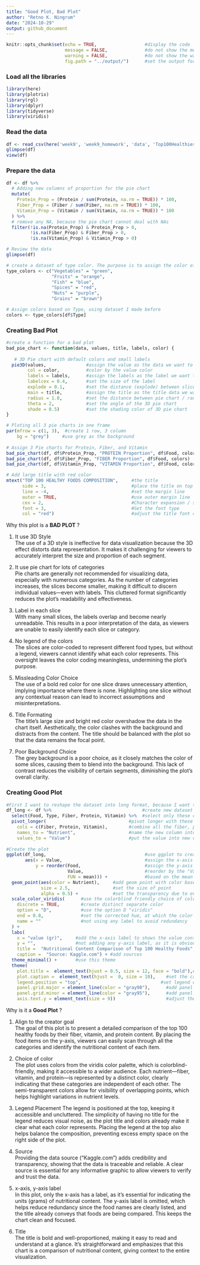 ```yaml
---
title: "Good Plot, Bad Plot"
author: "Retno K. Ningrum"
date: "2024-10-29"
output: github_document
---
```


```r
knitr::opts_chunk$set(echo = TRUE,                  #display the code
                      message = FALSE,              #do not show the message
                      warning = FALSE,              #do not show the warning
                      fig.path = "../output/")      #set the output for image
```


### Load all the libraries
```r
library(here)
library(plotrix)
library(rgl)
library(dplyr)
library(tidyverse)
library(viridis)
```


### Read the data
```r
df <- read_csv(here('week9', 'week9_homework', 'data', 'Top100HealthiestFood.csv'))
glimpse(df)
view(df)

```

### Prepare the data
```r
df <- df %>%
  # Adding new columns of proportion for the pie chart
  mutate(
    Protein_Prop = (Protein / sum(Protein, na.rm = TRUE)) * 100, 
    Fiber_Prop = (Fiber / sum(Fiber, na.rm = TRUE)) * 100,
    Vitamin_Prop = (Vitamin / sum(Vitamin, na.rm = TRUE)) * 100
  ) %>%
  # remove any NA, because the pie chart cannot deal with NAs
  filter(!is.na(Protein_Prop) & Protein_Prop > 0,
         !is.na(Fiber_Prop) & Fiber_Prop > 0,
         !is.na(Vitamin_Prop) & Vitamin_Prop > 0)

# Review the data
glimpse(df) 

# create a dataset of type color. The purpose is to assign the color of "Type" 
type_colors <- c("Vegetables" = "green", 
                 "Fruits" = "orange", 
                 "Fish" = "blue", 
                 "Spices" = "red", 
                 "Nuts" = "purple", 
                 "Grains" = "brown")

# Assign colors based on Type, using dataset I made before
colors <- type_colors[df$Type]
```


### Creating Bad Plot
```r
#create a function for a bad plot
bad_pie_chart <- function(data, values, title, labels, color) {     
 
   # 3D Pie chart with default colors and small labels
  pie3D(values,               #assign the value as the data we want to use 
        col = color,          #color by the value color
        labels = labels,      #assign the labels as the label we want to use
        labelcex = 0.4,       #set the size of the label
        explode = 0.1,        #set the distance (explode) between slices
        main = title,         #assign the title as the title data we want to use
        radius = 1.8,         #set the distance between pie chart / radius
        theta = 2,            #set the angle of the 3D pie chart
        shade = 0.5)          #set the shading color of 3D pie chart
}

# Ploting all 3 pie charts in one frame
par(mfrow = c(1, 3),  #create 1 row, 3 column
    bg = "grey")     #use grey as the background
   
# Assign 3 Pie charts for Protein, Fiber, and Vitamin
bad_pie_chart(df, df$Protein_Prop, "PROTEIN Proportion", df$Food, colors)
bad_pie_chart(df, df$Fiber_Prop, "FIBER Proportion", df$Food, colors)
bad_pie_chart(df, df$Vitamin_Prop, "VITAMIN Proportion", df$Food, colors)

# Add large title with red color
mtext("TOP 100 HEALTHY FOODS COMPOSITION",     #the title
      side = 3,                                #place the title on top
      line = -4,                               #set the margin line
      outer = TRUE,                            #use outer margin line
      cex = 2,                                 #Character expansion / size title
      font = 3,                                #Set the font type
      col = "red")                             #adjust the title font color

```
Why this plot is a **BAD PLOT** ?  

1. It use 3D Style  
The use of a 3D style is ineffective for data visualization because the 3D effect distorts data representation. It makes it challenging for viewers to accurately interpret the size and proportion of each segment. 
  
2. It use pie chart for lots of categories  
Pie charts are generally not recommended for visualizing data, especially with numerous categories. As the number of categories increases, the slices become smaller, making it difficult to discern individual values—even with labels. This cluttered format significantly reduces the plot's readability and effectiveness.

3. Label in each slice  
With many small slices, the labels overlap and become nearly unreadable. This results in a poor interpretation of the data, as viewers are unable to easily identify each slice or category.  

4. No legend of the colors  
The slices are color-coded to represent different food types, but without a legend, viewers cannot identify what each color represents. This oversight leaves the color coding meaningless, undermining the plot’s purpose.  
  
5. Missleading Color Choice  
The use of a bold red color for one slice draws unnecessary attention, implying importance where there is none. Highlighting one slice without any contextual reason can lead to incorrect assumptions and misinterpretations.  
  
6. Title Formating  
The title’s large size and bright red color overshadow the data in the chart itself. Aesthetically, the color clashes with the background and distracts from the content. The title should be balanced with the plot so that the data remains the focal point.  
  
7. Poor Background Choice  
The grey background is a poor choice, as it closely matches the color of some slices, causing them to blend into the background. This lack of contrast reduces the visibility of certain segments, diminishing the plot’s overall clarity.  



### Creating Good Plot

```r
#First I want to reshape the dataset into long format, because I want to arrange the positions based on the best food to less-best food. Thus, I need one column that contain all value from 3 categories (fiber, protein, and vitamin)
df_long <- df %>%                                  #create new dataset named "df_long
  select(Food, Type, Fiber, Protein, Vitamin) %>%  #select only these column
  pivot_longer(                               #pivot longer with these condition:
    cols = c(Fiber, Protein, Vitamin),        #combine all the fiber, protein, and vitamin into new column
    names_to = "Nutrient",                    #name the new column into "Nutrient"     
    values_to = "Value")                      #put the value into new column "value"
  
#Create the plot
ggplot(df_long,                                     #use ggplot to create the plot, with df_long dataset
       aes(x = Value,                               #assign the x-axis with "Value"
           y = reorder(Food,                        #assign the y-axis with "Food", then
                       Value,                       #reorder by the "Value"
                       FUN = mean))) +              #based on the mean of "Value"
  geom_point(aes(color = Nutrient),     #add geom point with color based on the "Type" category
             size = 2.5,                #set the size of point
             alpha = 0.5) +             #set the transparency due to overlapping possibility
  scale_color_viridis(      #use the colorblind friendly choice of color
    discrete = TRUE,        #create distinct separate color
    option = "D",           #use the option D "viridis"
    end = 0.8,              #set the corrected hue, at which the color map ends
    name = ""               #not using any label to avoid redundancy
  ) +
  labs(
    x = "value (gr)",     #add the x-axis label to shows the value content 
    y = "",               #not adding any y-axis label, as it is obvious (limit redundancy)
    title =  "Nutritional Content Comparison of Top 100 Healthy Foods", #add title
    caption =  "Source: Kaggle.com") + #add sources
  theme_minimal() +       #use this theme
  theme(
    plot.title =  element_text(hjust = 0.5, size = 12, face = "bold"),#set the tittle position, size, bold
    plot.caption =  element_text(hjust =  0, size = 10),    #set the caption position and size
    legend.position = "top",                              #set legend on the right
    panel.grid.major = element_line(color = "gray90"),      #add panel grid major with gray90 color
    panel.grid.minor = element_line(color = "gray95"),      #add panel grid minor with gray95 color
    axis.text.y = element_text(size = 9))                   #adjust the x-axis text size


```
Why is it a **Good Plot** ?  
  
1. Align to the creator goal  
The goal of this plot is to present a detailed comparison of the top 100 healthy foods by their fiber, vitamin, and protein content. By placing the food items on the y-axis, viewers can easily scan through all the categories and identify the nutritional content of each item. 
  
2. Choice of color  
The plot uses colors from the viridis color palette, which is colorblind-friendly, making it accessible to a wider audience. Each nutrient—fiber, vitamin, and protein—is represented by a distinct color, clearly indicating that these categories are independent of each other. The semi-transparent colors allow for visibility of overlapping points, which helps highlight variations in nutrient levels. 
  
3. Legend Placement 
The legend is positioned at the top, keeping it accessible and uncluttered. The simplicity of having no title for the legend reduces visual noise, as the plot title and colors already make it clear what each color represents. Placing the legend at the top also helps balance the composition, preventing excess empty space on the right side of the plot. 
  
5. Source  
Providing the data source ("Kaggle.com") adds credibility and transparency, showing that the data is traceable and reliable. A clear source is essential for any informative graphic to allow viewers to verify and trust the data. 
  
6. x-axis, y-axis label  
In this plot, only the x-axis has a label, as it’s essential for indicating the units (grams) of nutritional content. The y-axis label is omitted, which helps reduce redundancy since the food names are clearly listed, and the title already conveys that foods are being compared. This keeps the chart clean and focused.   
7. Title  
The title is bold and well-proportioned, making it easy to read and understand at a glance. It’s straightforward and emphasizes that this chart is a comparison of nutritional content, giving context to the entire visualization.
